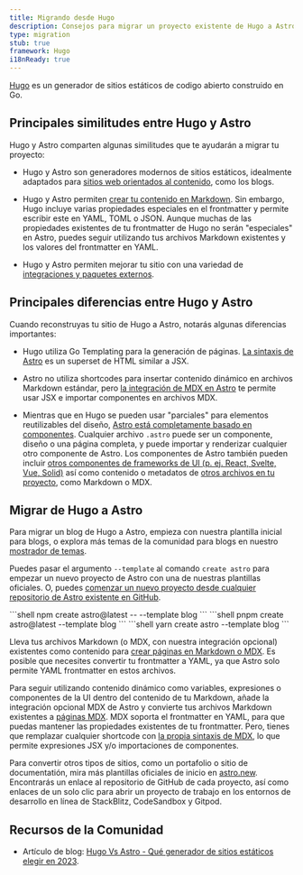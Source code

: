 ```yaml
---
title: Migrando desde Hugo
description: Consejos para migrar un proyecto existente de Hugo a Astro
type: migration
stub: true
framework: Hugo
i18nReady: true
---
```



[Hugo](https://gohugo.io) es un generador de sitios estáticos de codigo abierto construido en Go.

## Principales similitudes entre Hugo y Astro

Hugo y Astro comparten algunas similitudes que te ayudarán a migrar tu proyecto:

- Hugo y Astro son generadores modernos de sitios estáticos, idealmente adaptados para [sitios web orientados al contenido](/es/concepts/why-astro/#orientado-al-contenido), como los blogs.

- Hugo y Astro permiten [crear tu contenido en Markdown](/es/guides/content/#creación-de-markdown). Sin embargo, Hugo incluye varias propiedades especiales en el frontmatter y permite escribir este en YAML, TOML o JSON. Aunque muchas de las propiedades existentes de tu frontmatter de Hugo no serán "especiales" en Astro, puedes seguir utilizando tus archivos Markdown existentes y los valores del frontmatter en YAML.

- Hugo y Astro permiten mejorar tu sitio con una variedad de [integraciones y paquetes externos](https://astro.build/integrations/).



## Principales diferencias entre Hugo y Astro

Cuando reconstruyas tu sitio de Hugo a Astro, notarás algunas diferencias importantes:

- Hugo utiliza Go Templating para la generación de páginas. [La sintaxis de Astro](/es/core-concepts/astro-components/) es un superset de HTML similar a JSX.

- Astro no utiliza shortcodes para insertar contenido dinámico en archivos Markdown estándar, pero [la integración de MDX en Astro](/es/guides/integrations-guide/mdx/) te permite usar JSX e importar componentes en archivos MDX.

- Mientras que en Hugo se pueden usar "parciales" para elementos reutilizables del diseño, [Astro está completamente basado en componentes](/es/core-concepts/astro-components/). Cualquier archivo `.astro` puede ser un componente, diseño o una página completa, y puede importar y renderizar cualquier otro componente de Astro. Los componentes de Astro también pueden incluir [otros componentes de frameworks de UI (p. ej. React, Svelte, Vue, Solid)](/es/core-concepts/framework-components/) así como contenido o metadatos de [otros archivos en tu proyecto](/es/guides/imports/), como Markdown o MDX.

## Migrar de Hugo a Astro

Para migrar un blog de Hugo a Astro, empieza con nuestra plantilla inicial para blogs, o explora más temas de la comunidad para blogs en nuestro [mostrador de temas](https://astro.build/themes/).

Puedes pasar el argumento `--template` al comando `create astro` para empezar un nuevo proyecto de Astro con una de nuestras plantillas oficiales. O, puedes [comenzar un nuevo proyecto desde cualquier repositorio de Astro existente en GitHub](/es/install/auto/#plantillas-de-inicio).

  <PackageManagerTabs>
    <Fragment slot="npm">
    ```shell
    npm create astro@latest -- --template blog
    ```
    </Fragment>
    <Fragment slot="pnpm">
    ```shell
    pnpm create astro@latest --template blog
    ```
    </Fragment>
    <Fragment slot="yarn">
    ```shell
    yarn create astro --template blog
    ```
    </Fragment>
  </PackageManagerTabs>

Lleva tus archivos Markdown (o MDX, con nuestra integración opcional) existentes como contenido para [crear páginas en Markdown o MDX](/es/guides/markdown-content/). Es posible que necesites convertir tu frontmatter a YAML, ya que Astro solo permite YAML frontmatter en estos archivos.

Para seguir utilizando contenido dinámico como variables, expresiones o componentes de la UI dentro del contenido de tu Markdown, añade la integración opcional MDX de Astro y convierte tus archivos Markdown existentes a [páginas MDX](/es/guides/markdown-content/). MDX soporta el frontmatter en YAML, para que puedas mantener las propiedades existentes de tu frontmatter. Pero, tienes que remplazar cualquier shortcode con [la propia sintaxis de MDX](https://mdxjs.com/docs/what-is-mdx/#mdx-syntax), lo que permite expresiones JSX y/o importaciones de componentes.

Para convertir otros tipos de sitios, como un portafolio o sitio de documentatión, mira más plantillas oficiales de inicio en [astro.new](https://astro.new). Encontrarás un enlace al repositorio de GitHub de cada proyecto, así como enlaces de un solo clic para abrir un proyecto de trabajo en los entornos de desarrollo en línea de StackBlitz, CodeSandbox y Gitpod.

## Recursos de la Comunidad

- Artículo de blog: [Hugo Vs Astro - Qué generador de sitios estáticos elegir en 2023](https://onebite.dev/hugo-vs-astro-which-static-site-generator-to-choose-in-2023/).
